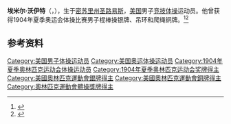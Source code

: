 {{NoteTA|G1=Sports}}
{{Otheruses|other=名为埃米尔·沃伊特的其他人物|埃米尔·沃伊特}}
'''埃米尔·沃伊特'''（{{lang-en|Emil Voigt}}，{{bd|1879年|12月15日|1946年|2月26日}}），生于[[密苏里州|密苏里州]][[圣路易斯_(密苏里州)|圣路易斯]]，[[美国|美国]]男子[[竞技体操|竞技体操]]运动员。他曾获得1904年夏季奥运会体操比赛男子棍棒操银牌、吊环和爬绳铜牌。<ref>{{Cite web|title=Emil VOIGT|url=https://www.olympic.org/emil-voigt|accessdate=2021-03-28|work=International Olympic Committee|archive-date=2017-03-27|archive-url=https://web.archive.org/web/20170327042401/https://www.olympic.org/emil-voigt|dead-url=no}}</ref><ref>{{cite web |url=https://www.olympedia.org/athletes/31465 |title=Emil Voigt |work=Olympedia |access-date=2021-01-05 |archive-date=2021-05-21 |archive-url=https://web.archive.org/web/20210521202252/https://www.olympedia.org/athletes/31465 |dead-url=no }}</ref>

== 参考资料 ==
{{reflist}}

{{Authority control}}
{{DEFAULTSORT:Voigt, Emil}}
[[Category:美国男子体操运动员|Category:美国男子体操运动员]]
[[Category:美国奥运体操运动员|Category:美国奥运体操运动员]]
[[Category:1904年夏季奥林匹克运动会体操运动员|Category:1904年夏季奥林匹克运动会体操运动员]]
[[Category:1904年夏季奥林匹克运动会奖牌得主|Category:1904年夏季奥林匹克运动会奖牌得主]]
[[Category:美國奧林匹克運動會銀牌得主|Category:美國奧林匹克運動會銀牌得主]]
[[Category:美國奧林匹克運動會銅牌得主|Category:美國奧林匹克運動會銅牌得主]]
[[Category:奧林匹克運動會體操獎牌得主|Category:奧林匹克運動會體操獎牌得主]]